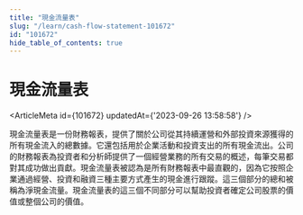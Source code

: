 ```yaml
---
title: "現金流量表"
slug: "/learn/cash-flow-statement-101672"
id: "101672"
hide_table_of_contents: true
---
```



# 現金流量表

<ArticleMeta id={101672} updatedAt={'2023-09-26 13:58:58'} />
<div className='border-solid border-b border-t-0 my-4 border-[var(--ifm-color-gray-300)]' />

現金流量表是一份財務報表，提供了關於公司從其持續運營和外部投資來源獲得的所有現金流入的總數據。它還包括用於企業活動和投資支出的所有現金流出。公司的財務報表為投資者和分析師提供了一個經營業務的所有交易的概述，每筆交易都對其成功做出貢獻。現金流量表被認為是所有財務報表中最直觀的，因為它按照企業通過經營、投資和融資三種主要方式產生的現金進行跟蹤。這三個部分的總和被稱為淨現金流量。現金流量表的這三個不同部分可以幫助投資者確定公司股票的價值或整個公司的價值。

